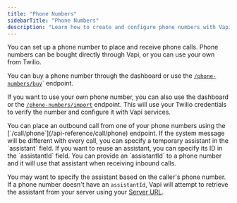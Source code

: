 ```yaml
---
title: "Phone Numbers"
sidebarTitle: "Phone Numbers"
description: "Learn how to create and configure phone numbers with Vapi."
---
```


<Accordion title="Set up a Phone Number">
You can set up a phone number to place and receive phone calls. Phone numbers can be bought directly through Vapi, or you can use your own from Twilio.

You can buy a phone number through the dashboard or use the [`/phone-numbers/buy`](/api-reference/phone-numbers/buy-phone-number)` endpoint.

If you want to use your own phone number, you can also use the dashboard or the [`/phone-numbers/import`](/api-reference/phone-numbers/verify-phone-number) endpoint. This will use your Twilio credentials to verify the number and configure it with Vapi services.
</Accordion>

<Accordion title="Outbound Calls">
You can place an outbound call from one of your phone numbers using the [`/call/phone`](/api-reference/call/phone) endpoint. If the system message will be different with every call, you can specify a temporary assistant in the `assistant` field. If you want to reuse an assistant, you can specify its ID in the `assistantId` field.
</Accordion>

<Accordion title="Inbound Calls">
You can provide an `assistantId` to a phone number and it will use that assistant when receiving inbound calls.

You may want to specify the assistant based on the caller's phone number. If a phone number doesn't have an `assistantId`, Vapi will attempt to retrieve the assistant from your server using your [Server URL](/server_url#retrieving-assistants).
</Accordion>